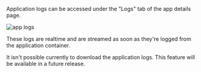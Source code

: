 Application logs can be accessed under the "Logs" tab of the app details page.

![app logs]()

These logs are realtime and are streamed as soon as they're logged from the application container.

<Warning>
It isn't possible currently to download the application logs. This feature will be available in a future release.
</Warning>
